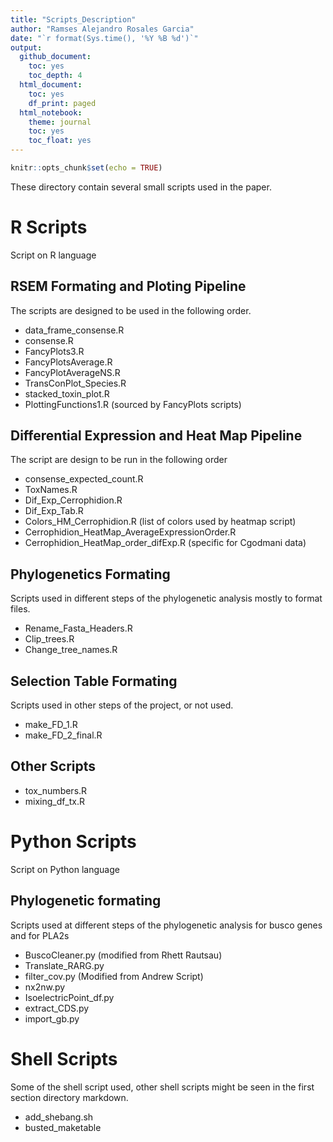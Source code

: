 ```yaml
---
title: "Scripts_Description"
author: "Ramses Alejandro Rosales Garcia"
date: "`r format(Sys.time(), '%Y %B %d')`"
output:
  github_document:
    toc: yes
    toc_depth: 4
  html_document:
    toc: yes
    df_print: paged
  html_notebook:
    theme: journal
    toc: yes
    toc_float: yes
---
```


```r
knitr::opts_chunk$set(echo = TRUE)
```

These directory contain several small scripts used in the paper.

# R Scripts

Script on R language

## RSEM Formating and Ploting Pipeline

The scripts are designed to be used in the following order.

* data_frame_consense.R
* consense.R
* FancyPlots3.R
* FancyPlotsAverage.R
* FancyPlotAverageNS.R
* TransConPlot_Species.R
* stacked_toxin_plot.R
* PlottingFunctions1.R (sourced by FancyPlots scripts)

## Differential Expression and Heat Map Pipeline

The script are design to be run in the following order

* consense_expected_count.R
* ToxNames.R
* Dif_Exp_Cerrophidion.R
* Dif_Exp_Tab.R
* Colors_HM_Cerrophidion.R (list of colors used by heatmap script)
* Cerrophidion_HeatMap_AverageExpressionOrder.R
* Cerrophidion_HeatMap_order_difExp.R (specific for Cgodmani data)

## Phylogenetics Formating

Scripts used in different steps of the phylogenetic analysis mostly to format files.

* Rename_Fasta_Headers.R
* Clip_trees.R
* Change_tree_names.R


## Selection Table Formating

Scripts used in other steps of the project, or not used.

* make_FD_1.R
* make_FD_2_final.R

## Other Scripts

* tox_numbers.R
* mixing_df_tx.R

# Python Scripts

Script on Python language

## Phylogenetic formating 

Scripts used at different steps of the phylogenetic analysis for busco genes and for PLA2s

* BuscoCleaner.py (modified from Rhett Rautsau)
* Translate_RARG.py
* filter_cov.py (Modified from Andrew Script)
* nx2nw.py
* IsoelectricPoint_df.py
* extract_CDS.py
* import_gb.py

# Shell Scripts

Some of the shell script used, other shell scripts might be seen in the first section directory markdown.

* add_shebang.sh
* busted_maketable



